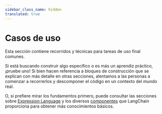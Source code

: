 ```yaml
---
sidebar_class_name: hidden
translated: true
---
```


# Casos de uso

Esta sección contiene recorridos y técnicas para tareas de uso final comunes.

Si está buscando construir algo específico o es más un aprendiz práctico, ¡pruebe uno!
Si bien hacen referencia a bloques de construcción que se explican con más detalle en otras secciones, alentamos
a las personas a comenzar a recorrerlos y descomponer el código en un contexto del mundo real.

O, si prefiere mirar los fundamentos primero, puede consultar las secciones sobre [Expression Language](/docs/expression_language/get_started)
y los diversos [componentes](/docs/modules) que LangChain proporciona para obtener más conocimientos básicos.


<DocCardList />
